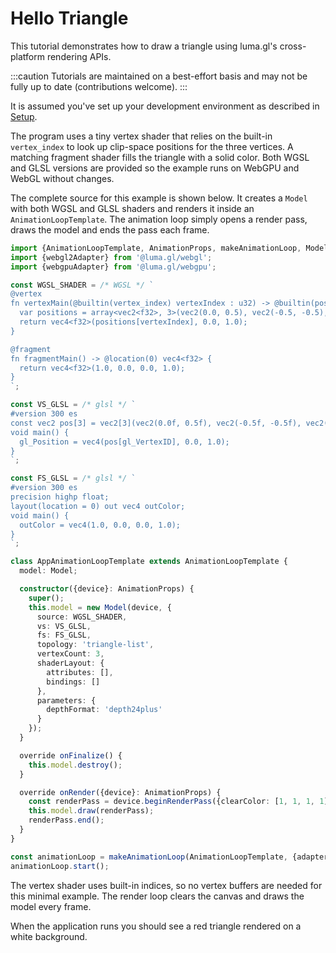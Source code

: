 
# Hello Triangle

This tutorial demonstrates how to draw a triangle using luma.gl's cross-platform rendering APIs.

:::caution
Tutorials are maintained on a best-effort basis and may not be fully up to date (contributions welcome).
:::

<DeviceTabs />
<HelloTriangleExample />

It is assumed you've set up your development environment as described in [Setup](/docs/tutorials).

The program uses a tiny vertex shader that relies on the built-in `vertex_index` to look up clip-space positions for the three vertices. A matching fragment shader fills the triangle with a solid color. Both WGSL and GLSL versions are provided so the example runs on WebGPU and WebGL without changes.

The complete source for this example is shown below. It creates a `Model` with both WGSL and GLSL shaders and renders it inside an `AnimationLoopTemplate`. The animation loop simply opens a render pass, draws the model and ends the pass each frame.

```typescript
import {AnimationLoopTemplate, AnimationProps, makeAnimationLoop, Model} from '@luma.gl/engine';
import {webgl2Adapter} from '@luma.gl/webgl';
import {webgpuAdapter} from '@luma.gl/webgpu';

const WGSL_SHADER = /* WGSL */ `
@vertex
fn vertexMain(@builtin(vertex_index) vertexIndex : u32) -> @builtin(position) vec4<f32> {
  var positions = array<vec2<f32>, 3>(vec2(0.0, 0.5), vec2(-0.5, -0.5), vec2(0.5, -0.5));
  return vec4<f32>(positions[vertexIndex], 0.0, 1.0);
}

@fragment
fn fragmentMain() -> @location(0) vec4<f32> {
  return vec4<f32>(1.0, 0.0, 0.0, 1.0);
}
`;

const VS_GLSL = /* glsl */ `
#version 300 es
const vec2 pos[3] = vec2[3](vec2(0.0f, 0.5f), vec2(-0.5f, -0.5f), vec2(0.5f, -0.5f));
void main() {
  gl_Position = vec4(pos[gl_VertexID], 0.0, 1.0);
}
`;

const FS_GLSL = /* glsl */ `
#version 300 es
precision highp float;
layout(location = 0) out vec4 outColor;
void main() {
  outColor = vec4(1.0, 0.0, 0.0, 1.0);
}
`;

class AppAnimationLoopTemplate extends AnimationLoopTemplate {
  model: Model;

  constructor({device}: AnimationProps) {
    super();
    this.model = new Model(device, {
      source: WGSL_SHADER,
      vs: VS_GLSL,
      fs: FS_GLSL,
      topology: 'triangle-list',
      vertexCount: 3,
      shaderLayout: {
        attributes: [],
        bindings: []
      },
      parameters: {
        depthFormat: 'depth24plus'
      }
    });
  }

  override onFinalize() {
    this.model.destroy();
  }

  override onRender({device}: AnimationProps) {
    const renderPass = device.beginRenderPass({clearColor: [1, 1, 1, 1]});
    this.model.draw(renderPass);
    renderPass.end();
  }
}

const animationLoop = makeAnimationLoop(AnimationLoopTemplate, {adapters: [webgpuAdapter, webgl2Adapter]})
animationLoop.start();
```

The vertex shader uses built-in indices, so no vertex buffers are needed for this
minimal example. The render loop clears the canvas and draws the model every
frame.

When the application runs you should see a red triangle rendered on a white background.
